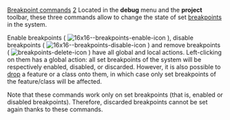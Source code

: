 [[Property:title|Breakpoint commands]]
[[Property:weight|2]]
Located in the '''debug''' menu and the '''project''' toolbar, these three commands allow to change the state of set [[Breakpoints: Introduction|breakpoints]]  in the system. 

Enable breakpoints (  [[Image:16x16--breakpoints-enable-icon]]  ), disable breakpoints (  [[Image:16x16--breakpoints-disable-icon]]  ) and remove breakpoints (  [[Image:breakpoints-delete-icon]]  ) have all global and local actions. Left-clicking on them has a global action: all set breakpoints of the system will be respectively enabled, disabled, or discarded. However, it is also possible to [[Pick-and-drop mechanism|drop]]  a feature or a class onto them, in which case only set breakpoints of the feature/class will be affected. 

Note that these commands work only on set breakpoints (that is, enabled or disabled breakpoints). Therefore, discarded breakpoints cannot be set again thanks to these commands.




